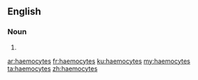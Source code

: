 ==English==

===Noun===
{{head|en|noun plural form}}

# {{plural of|haemocyte|lang=en}}

[[ar:haemocytes]]
[[fr:haemocytes]]
[[ku:haemocytes]]
[[my:haemocytes]]
[[ta:haemocytes]]
[[zh:haemocytes]]